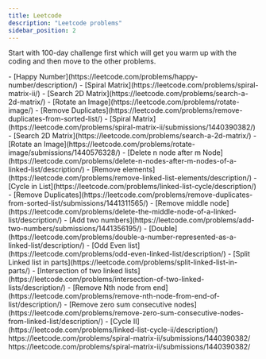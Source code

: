 ```yaml
---
title: Leetcode
description: "Leetcode problems"
sidebar_position: 2
---
```



Start with 100-day challenge first which will get you warm up with the coding and then move to the other problems.

<Tabs>
  <TabItem value={"100 Days Challenge"}>
    - [Happy Number](https://leetcode.com/problems/happy-number/description/)
    - [Spiral Matrix](https://leetcode.com/problems/spiral-matrix-ii/)
    - [Search 2D Matrix](https://leetcode.com/problems/search-a-2d-matrix/)
    - [Rotate an Image](https://leetcode.com/problems/rotate-image/)
    - [Remove Duplicates](https://leetcode.com/problems/remove-duplicates-from-sorted-list/)
  </TabItem>
  <TabItem value={"Array"}>
    - [Spiral Matrix](https://leetcode.com/problems/spiral-matrix-ii/submissions/1440390382/)
    - [Search 2D Matrix](https://leetcode.com/problems/search-a-2d-matrix/)
    - [Rotate an Image](https://leetcode.com/problems/rotate-image/submissions/1440576328/)
  </TabItem>
  <TabItem value={"LinkedList"}>
    - [Delete n node after m Node](https://leetcode.com/problems/delete-n-nodes-after-m-nodes-of-a-linked-list/description/)
    - [Remove elements](https://leetcode.com/problems/remove-linked-list-elements/description/)
    - [Cycle in List](https://leetcode.com/problems/linked-list-cycle/description/)
    - [Remove Duplicates](https://leetcode.com/problems/remove-duplicates-from-sorted-list/submissions/1441311565/)
    - [Remove middle node](https://leetcode.com/problems/delete-the-middle-node-of-a-linked-list/description/)
    - [Add two numbers](https://leetcode.com/problems/add-two-numbers/submissions/1441356195/)
    - [Double](https://leetcode.com/problems/double-a-number-represented-as-a-linked-list/description/)
    - [Odd Even list](https://leetcode.com/problems/odd-even-linked-list/description/)
    - [Split Linked list in parts](https://leetcode.com/problems/split-linked-list-in-parts/)
    - [Intersection of two linked lists](https://leetcode.com/problems/intersection-of-two-linked-lists/description/)
    - [Remove Nth node from end](https://leetcode.com/problems/remove-nth-node-from-end-of-list/description/)
    - [Remove zero sum consecutive nodes](https://leetcode.com/problems/remove-zero-sum-consecutive-nodes-from-linked-list/description/)
    - [Cycle II](https://leetcode.com/problems/linked-list-cycle-ii/description/)
  </TabItem>
  <TabItem value={"Sliding Window"}>
    https://leetcode.com/problems/spiral-matrix-ii/submissions/1440390382/
  </TabItem>
  <TabItem value={"Two Pointers"}>
    https://leetcode.com/problems/spiral-matrix-ii/submissions/1440390382/
  </TabItem>
</Tabs>




